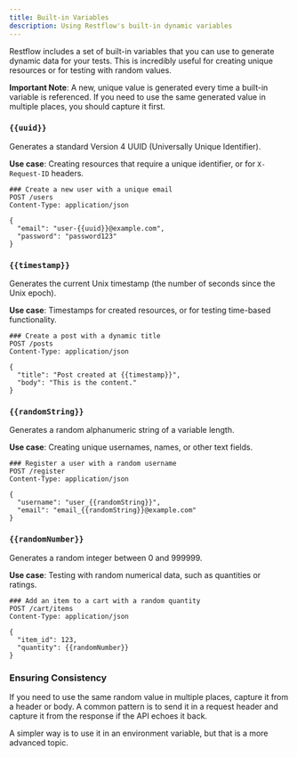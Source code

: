 ```yaml
---
title: Built-in Variables
description: Using Restflow's built-in dynamic variables
---
```


Restflow includes a set of built-in variables that you can use to generate dynamic data for your tests. This is incredibly useful for creating unique resources or for testing with random values.

**Important Note**: A new, unique value is generated every time a built-in variable is referenced. If you need to use the same generated value in multiple places, you should capture it first.

### `{{uuid}}`

Generates a standard Version 4 UUID (Universally Unique Identifier).

**Use case**: Creating resources that require a unique identifier, or for `X-Request-ID` headers.

```flow
### Create a new user with a unique email
POST /users
Content-Type: application/json

{
  "email": "user-{{uuid}}@example.com",
  "password": "password123"
}
```

### `{{timestamp}}`

Generates the current Unix timestamp (the number of seconds since the Unix epoch).

**Use case**: Timestamps for created resources, or for testing time-based functionality.

```flow
### Create a post with a dynamic title
POST /posts
Content-Type: application/json

{
  "title": "Post created at {{timestamp}}",
  "body": "This is the content."
}
```

### `{{randomString}}`

Generates a random alphanumeric string of a variable length.

**Use case**: Creating unique usernames, names, or other text fields.

```flow
### Register a user with a random username
POST /register
Content-Type: application/json

{
  "username": "user_{{randomString}}",
  "email": "email_{{randomString}}@example.com"
}
```

### `{{randomNumber}}`

Generates a random integer between 0 and 999999.

**Use case**: Testing with random numerical data, such as quantities or ratings.

```flow
### Add an item to a cart with a random quantity
POST /cart/items
Content-Type: application/json

{
  "item_id": 123,
  "quantity": {{randomNumber}}
}
```

### Ensuring Consistency

If you need to use the same random value in multiple places, capture it from a header or body. A common pattern is to send it in a request header and capture it from the response if the API echoes it back.

A simpler way is to use it in an environment variable, but that is a more advanced topic.

